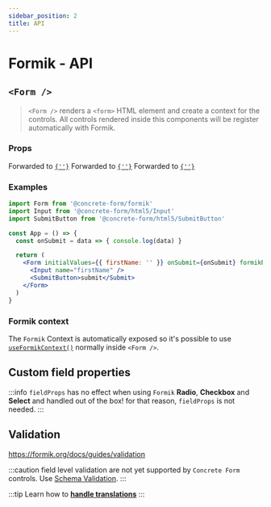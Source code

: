 ```yaml
---
sidebar_position: 2
title: API
---
```



# Formik - API

## `<Form />`

> `<Form />` renders a `<form>` HTML element and create a context for the controls. All controls rendered inside this components will be register automatically with Formik.

### Props

<Props>
  <Prop icon="formik.png" name="initialValues" type="object" required>
    Forwarded to <a href="https://formik.org/docs/api/formik#initialvalues-values" target="_blank"><code>{'<Formik />'}</code></a>
  </Prop>

  <Prop icon="formik.png" name="onSubmit" type="function">
    Forwarded to <a href="https://formik.org/docs/api/formik#onsubmit-values-values-formikbag-formikbag--void--promiseany" target="_blank"><code>{'<Formik />'}</code></a>
  </Prop>

  <Prop icon="formik.png" name="formikProps" type="object">
    Forwarded to <a href="https://formik.org/docs/api/formik" target="_blank"><code>{'<Formik {...formikProps} />'}</code></a>
  </Prop>

  <Divider />
  <CommonFormProps />
</Props>

### Examples
```jsx
import Form from '@concrete-form/formik'
import Input from '@concrete-form/html5/Input'
import SubmitButton from '@concrete-form/html5/SubmitButton'

const App = () => {
  const onSubmit = data => { console.log(data) }

  return (
    <Form initialValues={{ firstName: '' }} onSubmit={onSubmit} formikProps={{}}>
      <Input name="firstName" />
      <SubmitButton>submit</Submit>
    </Form>
  )
}
```

### Formik context

The `Formik` Context is automatically exposed so it's possible to use [`useFormikContext()`](https://formik.org/docs/api/useFormikContext) normally inside `<Form />`.

## Custom field properties

:::info `fieldProps` has no effect when using `Formik`
**Radio**, **Checkbox** and **Select** and handled out of the box! for that reason, `fieldProps` is not needed.
:::

## Validation
https://formik.org/docs/guides/validation

:::caution
field level validation are not yet supported by `Concrete Form` controls. Use [Schema Validation](https://formik.org/docs/guides/validation#validationschema).
:::

:::tip
Learn how to **[handle translations](/docs/translations)**
:::
